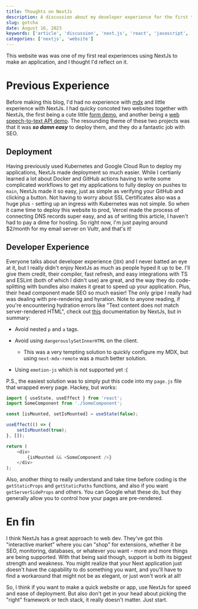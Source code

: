 ```yaml
---
title: Thoughts on NextJs
description: A discussion about my developer experience for the first time using Next.js
slug: gotcha
date: August 16, 2023
keywords: ['article', 'discussion', 'next.js', 'react', 'javascript', 'typescript', 'web development', 'web developer', 'developer experience', 'dx', 'framework', 'frontend', 'frontend development', 'frontend developer', 'frontend engineer', 'frontend engineering', 'frontend web development', 'frontend web developer', 'frontend web engineer', 'frontend web engineering', 'frontend']
categories: ['nextjs', 'website']
---
```


This website was was one of my first real experiences using NextJs to make an application, and I thought I'd reflect on it. 

# Previous Experience

Before making this blog, I'd had no experience with [mdx](https://mdxjs.com/) and little experience with NextJs. I had quicky concoted two websites together with NextJs, 
the first being a cute little [form demo](https://nextjs-form-ochre.vercel.app/form/Intro), and another being a [web speech-to-text API demo](https://text-to-speech-demo-21c32so4f-charliemeyer2000.vercel.app/). 
The resounding theme of these two projects was that it was **_so damn easy_** to deploy them, and they do a fantastic job with SEO. 

## Deployment

Having previously used Kubernetes and Google Cloud Run to deploy my applications, NextJs made deployment so much easier. While I certianly learned a lot about Docker
and GitHub actions having to write some complicated workflows to get my applications to fully deploy on pushes to `main`, NextJs made it so easy, 
just as simple as verifying your GitHub and clicking a button. Not having to worry about SSL Certificates also was a huge plus - setting up an ingress with Kubernetes
was not simple. So when it came time to deploy this website to prod, Vercel made the process of connecting DNS records super easy, and as of writing this article, 
I haven't had to pay a dime for hosting. So right now, I'm just paying around $2/month for my email server on Vultr, and that's it! 

## Developer Experience

Everyone talks about developer experience ()`DX`) and I never batted an eye at it, but I really didn't enjoy NextJs as much as people hyped it up to be. 
I'll give them credit, their compiler, fast refresh, and easy integrations with TS and ESLint (both of which I didn't use) are great, and the way they do code-splitting with bundles
also makes it great to speed up your application. Plus, their head component made SEO so much easier! The only gripe I really had was dealing with pre-rendering and hyration. Note to anyone reading, if you're encountering hydration errors
like "Text content does not match server-rendered HTML", check out [this](https://nextjs.org/docs/messages/react-hydration-error) documentation by NextJs, but in summary:

* Avoid nested `p` and `a` tags.

* Avoid using `dangerouslySetInnerHTML` on the client.
    * This was a very tempting solution to quickly configure my MDX, but using `next-mdx-remote` was a much better solution.

* Using `emotion-js` which is not supported yet :(

P.S., the easiest solution was to simply put this code into my `page.js` file that wrapped every page. Hackey, but works:

```javascript
import { useState, useEffect } from 'react';
import SomeComponent from './SomeComponent';

const [isMounted, setIsMounted] = useState(false);

useEffect(() => {
    setIsMounted(true);
}, []);

return (
    <div>
        {isMounted && <SomeComponent />}
    </div>
);
```

Also, another thing to really understand and take time before coding is the `getStaticProps` and `getStaticPaths` functions, and 
also if you want `getServerSideProps` and others. You can Google what these do, but they generally allow you to control how your pages are pre-rendered. 

# En fin

I think NextJs has a great approach to web dev. They've got this "interactive market" where you can "shop" for extensions, whether it be SEO, monitoring, databases, or whatever you want - more and more things are being supported.
With that being said though, support is both its biggest strength and weakness. You might realize that your Next application just doesn't have the capability to do something you want, and you'll have to find a workaround that might not be as elegant, or just won't work at all!

So, I think if you want to make a quick website or app, use NextJs for speed and ease of deployment. But also don't get in your head about picking the "right" framework or tech stack, it really doesn't matter. Just start. 



